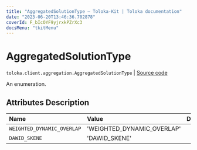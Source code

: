 ```yaml
---
title: "AggregatedSolutionType — Toloka-Kit | Toloka documentation"
date: "2023-06-20T13:46:36.702878"
coverId: F_bIcOYF9yjrxkPZrXc3
docsMenu: "tkitMenu"
---
```


# AggregatedSolutionType

`toloka.client.aggregation.AggregatedSolutionType` | [Source code](https://github.com/Toloka/toloka-kit/blob/v1.2.0/src/client/aggregation.py#L25)

An enumeration.

## Attributes Description

| Name | Value | Description |
| :------| :-----------| :----------| 
`WEIGHTED_DYNAMIC_OVERLAP`|'WEIGHTED_DYNAMIC_OVERLAP'|
`DAWID_SKENE`|'DAWID_SKENE'|